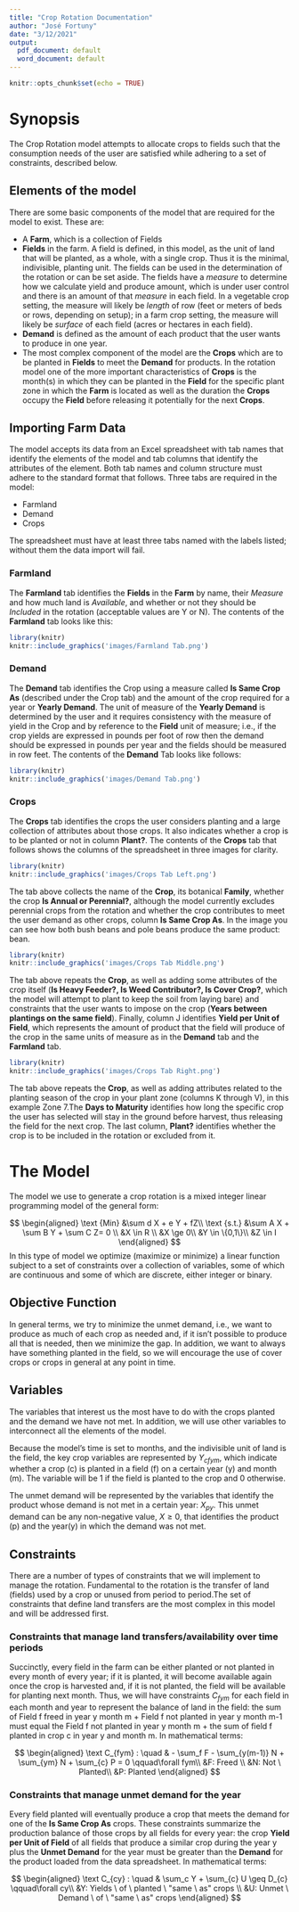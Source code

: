 ```yaml
---
title: "Crop Rotation Documentation"
author: "José Fortuny"
date: "3/12/2021"
output:
  pdf_document: default
  word_document: default
---
```


```r
knitr::opts_chunk$set(echo = TRUE)
```

# Synopsis

The Crop Rotation model attempts to allocate crops to fields such that the consumption needs of the
user are satisfied while adhering to a set of constraints, described below.


## Elements of the model

There are some basic components of the model that are required for the model to exist. These are:

* A **Farm**, which is a collection of Fields
* **Fields** in the farm. A field is defined, in this model,
as the unit of land that will be planted, as a whole, with a single
crop. Thus it is the minimal, indivisible, planting unit.
The fields can be used in the determination of the rotation or can be set aside. 
The fields have a _measure_ to determine how we calculate yield and produce amount, 
which is under user control and there is an amount of that _measure_ in 
each field. In a vegetable crop setting, the measure will likely be _length_ of row 
(feet or meters of beds or rows, depending on setup); in a farm crop setting, the measure 
will likely be _surface_ of each field (acres or hectares in each field).
* **Demand** is defined as the amount of each product that the user wants to produce in one year.
* The most complex component of the model are the **Crops** which are to be planted in **Fields** to meet the **Demand** for products. In the rotation model one of the more important characteristics of **Crops** is the month(s) in which they can be planted in the **Field** for the specific plant zone in which the **Farm** is located as well as the duration the **Crops** occupy the **Field** before releasing it potentially for the next **Crops**.


## Importing Farm Data

The model accepts its data from an Excel spreadsheet with tab names that identify the elements of the model 
and tab columns that identify the attributes of the element. Both tab names and column structure must adhere
to the standard format that follows. Three tabs are required in the model:

* Farmland
* Demand
* Crops

The spreadsheet must have at least three tabs named with the labels listed; without them the data import will fail.

### Farmland

The **Farmland** tab identifies the **Fields** in the **Farm** by name, their _Measure_ and how much land is _Available_, and whether or not they should be _Included_ in the rotation (acceptable values are Y or N).
The contents of the **Farmland** tab looks like this:


```r
library(knitr)
knitr::include_graphics('images/Farmland Tab.png')
```

### Demand

The **Demand** tab identifies the Crop using a measure called **Is Same Crop As** (described under the Crop tab)
and the amount of the crop required for a year or **Yearly Demand**. The unit of measure of the **Yearly Demand**
is determined by the user and it requires consistency with the measure of yield in the Crop and by reference to the
**Field** unit of measure; i.e., if the crop yields are expressed in pounds per foot of row then the demand should be expressed in pounds per year and the fields should be measured in row feet. 
The contents of the **Demand** Tab looks like follows:

```r
library(knitr)
knitr::include_graphics('images/Demand Tab.png')
```


### Crops

The **Crops** tab identifies the crops the user considers planting and a large collection of attributes about those crops. It also indicates whether a crop is to be planted or not in column **Plant?**. 
The contents of the **Crops** tab that follows shows the columns of the spreadsheet in three images for clarity.

```r
library(knitr)
knitr::include_graphics('images/Crops Tab Left.png')
```

The tab above collects the name of the **Crop**, its botanical **Family**, whether the crop **Is Annual or Perennial?**, although the model currently excludes perennial crops from the rotation and whether the crop contributes to meet the user demand as other crops, column **Is Same Crop As**. In the image you can see how both bush beans and pole beans produce the same product: bean.


```r
library(knitr)
knitr::include_graphics('images/Crops Tab Middle.png')
```

The tab above repeats the  **Crop**, as well as adding some attributes of the crop itself (**Is Heavy Feeder?, Is Weed Contributor?, Is Cover Crop?**, which the model will attempt to plant to keep the soil from laying bare) and constraints that the user wants to impose on the crop (**Years between plantings on the same field**). Finally, column J identifies **Yield per Unit of Field**, which represents the amount of product that the field will produce of the crop in the same units of measure as in the **Demand** tab and the **Farmland** tab.


```r
library(knitr)
knitr::include_graphics('images/Crops Tab Right.png')
```

The tab above repeats the  **Crop**, as well as adding attributes related to the planting season of the crop in your plant zone (columns K through V), in this example Zone 7.The **Days to Maturity** identifies how long the specific crop the user has selected will stay in the ground before harvest, thus releasing the field for the next crop. The last column, **Plant?** identifies whether the crop is to be included in the rotation or excluded from it.

\newpage

# The Model

The model we use to generate a crop rotation is a mixed integer linear programming model of the general form:

$$
\begin{aligned}
\text  {Min} &\sum d X + e Y + fZ\\ 
\text {s.t.} &\sum A X + \sum B Y + \sum C Z= 0 \\ 
             &X \in R \\
             &X \ge 0\\ 
             &Y \in \{0,1\}\\
             &Z \in I
\end{aligned}
$$
In this type of model we optimize (maximize or minimize) a linear function subject to a set of constraints over a collection of variables, some of which are continuous and some of which are discrete, either integer or binary.

## Objective Function

In general terms, we try to minimize the unmet demand, i.e., we want to produce as much of each crop as needed and, if it isn't possible to produce all that is needed, then we minimize the gap. In addition, we want to always have something planted in the field, so we will encourage the use of cover crops or crops in general at any point in time.

## Variables

The variables that interest us the most have to do with the crops planted and the demand we have not met. In addition, we will use other variables to interconnect all the elements of the model.

Because the model's time is set to months, and the indivisible unit of land is the field, the key crop variables are represented by $Y_{cfym}$, which indicate whether a crop (c) is planted in a field (f) on a certain year (y) and month (m). The variable will be 1 if the field is planted to the crop and 0 otherwise.

The unmet demand will be represented by the variables that identify the product whose demand is not met in a certain year: $X_{py}$. This unmet demand can be any non-negative value, $X\ge0$, that identifies the product (p) and the year(y) in which the demand was not met.


## Constraints

There are a number of types of constraints that we will implement to manage the rotation. Fundamental to the rotation is the transfer of land (fields) used by a crop or unused from period to period.The set of constraints that define land transfers are the most complex in this model and will be addressed first.

### Constraints that manage land transfers/availability over time periods

Succinctly, every field in the farm can be either planted or not planted in every month of every year; if it is planted, it will become available again once the crop is harvested and, if it is not planted, the field will be available for planting next month. Thus, we will have constraints $C_{fym}$ for each field in each month and year to represent the balance of land in the field: the sum of Field f freed in year y month m + Field f not planted in year y month m-1 must equal the Field f not planted in year y month m + the sum of field f planted in crop c in year y and month m. In mathematical terms:

$$
\begin{aligned}
\text C_{fym} : \quad & - \sum_f F - \sum_{y(m-1)} N + \sum_{ym} N + \sum_{c} P = 0 \qquad\forall fym\\ 
             &F: Freed \\ 
             &N: Not \ Planted\\
             &P: Planted
\end{aligned}
$$

### Constraints that manage unmet demand for the year

Every field planted will eventually produce a crop that meets the demand for one of the **Is Same Crop As** crops. These constraints summarize the production balance of those crops by all fields for every year: the crop **Yield per Unit of Field** of all fields that produce a similar crop during the year y plus the **Unmet Demand** for the year must be greater than the **Demand** for the product loaded from the data spreadsheet. In mathematical terms:

$$
\begin{aligned}
\text C_{cy} : \quad & \sum_c Y + \sum_{c} U \geq D_{c} \qquad\forall cy\\
                     &Y: Yields \ of \ planted \ "same \ as" crops \\
                     &U: Unmet \ Demand \ of \ "same \ as" crops
\end{aligned}
$$

